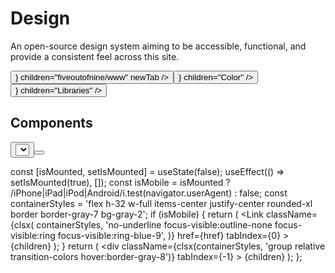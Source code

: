 


# Design

An open-source design system aiming to be accessible, functional, and provide a consistent feel across this site.

<div className="grid grid-cols-2 flex-wrap gap-2 min-[432px]:flex">
  <Button
    className="col-span-2 w-full min-[432px]:w-fit"
    href="https://github.com/fiveoutofnine/www"
    leftIcon={<Github />}
    children="fiveoutofnine/www"
    newTab
  />
  <Button
    className="col-span-1 w-full min-[432px]:w-fit"
    variant="outline"
    href="/design/color"
    rightIcon={<ChevronRight />}
    children="Color"
  />
  <Button
    className="col-span-1 w-full min-[432px]:w-fit"
    variant="outline"
    href="/design/libraries"
    rightIcon={<ChevronRight />}
    children="Libraries"
  />
</div>

## Components

<div className="grid grid-cols-2 gap-4 md:grid-cols-4">
  <ComponentFeature href="/design/component/badge">
    <Badge children="Badge" />
  </ComponentFeature>
  <ComponentFeature href="/design/component/button">
    <Button children="Button" />
  </ComponentFeature>
  <ComponentFeature href="/design/component/select">
    <Select children={<option children="Select" />} />
  </ComponentFeature>
  <ComponentFeature href="/design/component/toast">
    <ToastButton children="Toast" />
  </ComponentFeature>
  <ComponentFeature href="/design/component/tooltip">
    <Tooltip content="5/9 moment">
      <Button children="Tooltip" />
    </Tooltip>
  </ComponentFeature>
</div>

  const [isMounted, setIsMounted] = useState(false);
  useEffect(() => setIsMounted(true), []);
  const isMobile = isMounted ? /iPhone|iPad|iPod|Android/i.test(navigator.userAgent) : false;
  const containerStyles =
    'flex h-32 w-full items-center justify-center rounded-xl border border-gray-7 bg-gray-2';
  if (isMobile) {
    return (
      <Link
        className={clsx(
          containerStyles,
          'no-underline focus-visible:outline-none focus-visible:ring focus-visible:ring-blue-9',
        )}
        href={href}
        tabIndex={0}
      >
        {children}
      </Link>
    );
  }
  return (
    <div
      className={clsx(containerStyles, 'group relative transition-colors hover:border-gray-8')}
      tabIndex={-1}
    >
      {children}
      <IconButton
        variant="ghost"
        className="absolute bottom-2 right-2 hidden animate-in fade-in group-hover:flex"
        href={href}
      >
        <ArrowRight />
      </IconButton>
    </div>
  );
};

